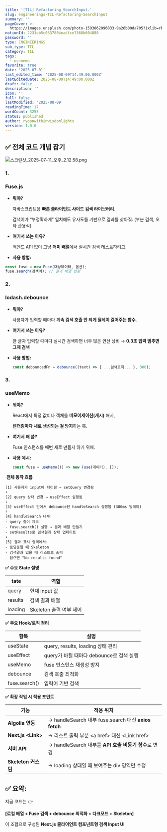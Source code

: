 ```yaml
---
title: '[TIL] Refactoring SearchInput.'
slug: engineerings-TIL-Refactoring-SearchInput
summary: ''
pageCover: >-
  https://images.unsplash.com/photo-1593062096033-9a26b09da705?ixlib=rb-4.0.3&q=85&fm=jpg&crop=entropy&cs=srgb
notionId: 2231eb5c0337804eadfce7368b604088
password: ''
type: ENGINEERINGS
sub_type: TIL
category: TIL
tags:
  - usememo
favorite: true
date: '2025-07-01'
last_edited_time: '2025-08-09T14:49:00.000Z'
lastEditedDate: 2025-08-09T14:49:00.000Z
draft: false
description: ''
icon: ''
full: false
lastModified: '2025-08-09'
readingTime: 17
wordCount: 3255
status: published
author: ryoonwithinwisdomlights
version: 1.0.0
---
```




## <strong>✅ 전체 코드 개념 잡기</strong>


![스크린샷_2025-07-11_오후_2.12.58.png](https://res.cloudinary.com/dyrdul1dd/image/upload/v1754751395/norkive-notion-images/1754751393129-E1_84_89_E1_85_B3_E1_84_8F_E1_85_B3_E1_84_85_E1_85_B5_E1_86_AB_E1_84_89_E1_85_A3_E1_86_BA_2025-07-11_E1_84_8B_E1_85_A9_E1_84_92_E1_85_AE_2.12.58.png)


### <strong>1.</strong>


### <strong>Fuse.js</strong>

- <strong>뭐야?</strong>

    자바스크립트용 <strong>빠른 클라이언트 사이드 검색 라이브러리</strong>.


    검색어가 “부정확하게” 일치해도 유사도를 기반으로 결과를 찾아줘. (부분 검색, 오타 관용적)

- <strong>여기서 쓰는 이유?</strong>

    백엔드 API 없이 그냥 <strong>더미 배열</strong>에서 실시간 검색 테스트하려고.

- <strong>사용 방법:</strong>

```typescript
const fuse = new Fuse(대상데이터, 옵션);
fuse.search(검색어); // 결과 배열 반환
```


### <strong>2.</strong>


### <strong>lodash.debounce</strong>

- <strong>뭐야?</strong>

    사용자가 입력할 때마다 <strong>계속 검색 호출 안 되게 딜레이 걸어주는 함수</strong>.

- <strong>여기서 쓰는 이유?</strong>

    한 글자 입력할 때마다 실시간 검색하면 너무 많은 연산 낭비 → <strong>0.3초 입력 멈추면 그때 검색</strong>

- <strong>사용 방법:</strong>

    ```typescript
    const debouncedFn = debounce((text) => { ...검색로직... }, 300);
    ```


### <strong>3.</strong>


### <strong>useMemo</strong>

- <strong>뭐야?</strong>

    React에서 특정 값이나 객체를 <strong>메모이제이션(캐시)</strong> 해서,


    <strong>렌더링마다 새로 생성되는 걸 방지</strong>하는 훅.

- <strong>여기서 왜 씀?</strong>

    Fuse 인스턴스를 매번 새로 만들지 않기 위해.

- <strong>사용 예시:</strong>

    ```typescript
    const fuse = useMemo(() => new Fuse(데이터), []);
    ```



 <strong>전체 동작 흐름</strong>



```plain text
[1] 사용자가 input에 타이핑 → setQuery 변경됨
↓
[2] query 상태 변경 → useEffect 실행됨
↓
[3] useEffect 안에서 debounce된 handleSearch 실행됨 (300ms 딜레이)
↓
[4] handleSearch 내부:
- query 길이 체크
- fuse.search() 실행 → 결과 배열 만들기
- setResults로 검색결과 상태 업데이트
↓
[5] 결과 표시 영역에서:
- 로딩중일 때 Skeleton
- 검색결과 있을 때 리스트로 출력
- 없으면 "No results found"
```



<strong>✅ 주요 State 설명</strong>



| <strong>tate</strong> | <strong>역할</strong>            |
| -------- | ----------------- |
| query    | 현재 input 값        |
| results  | 검색 결과 배열          |
| loading  | Skeleton 출력 여부 제어 |



<strong>✅ 주요 Hook/로직 정리</strong>



| <strong>항목</strong>        | <strong>설명</strong>                        |
| ------------- | ----------------------------- |
| useState      | query, results, loading 상태 관리 |
| useEffect     | query가 바뀔 때마다 debounce로 검색 실행 |
| useMemo       | fuse 인스턴스 재생성 방지              |
| debounce      | 검색 호출 최적화                     |
| fuse.search() | 입력어 기반 검색                     |



<strong>✅ 확장 작업 시 적용 포인트</strong>



| <strong>기능</strong>             | <strong>적용 위치</strong>                                        |
| ------------------ | ------------------------------------------------ |
| <strong>Algolia 연동</strong>     | → handleSearch 내부 fuse.search 대신 <strong>axios fetch</strong> |
| <strong>Next.js &lt;Link&gt;</strong> | → 리스트 출력 부분 &lt;a href&gt; 대신 &lt;Link href&gt;              |
| <strong>서버 API</strong>         | → handleSearch 내부를 <strong>API 호출 비동기 함수</strong>로 변경         |
| <strong>Skeleton 커스텀</strong>   | → loading 상태일 때 보여주는 div 영역만 수정                  |


## <strong>✅ 요약:</strong>


지금 코드는 👉


<strong>[로컬 배열 + Fuse 검색 + debounce 최적화 + 다크모드 + Skeleton]</strong>


이 조합으로 구성된 <strong>Next.js 클라이언트 컴포넌트형 검색 Input UI</strong>

